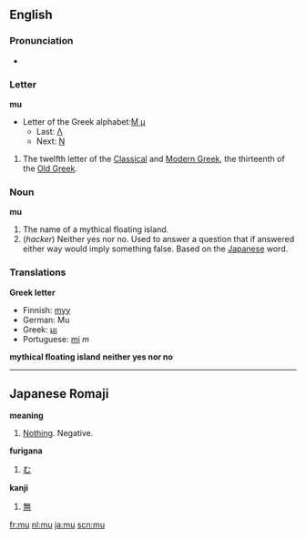 {{See|mû}}
==English==

===Pronunciation===
{{wikipedia}}
*{{audio|en-us-mu.ogg|Audio (US)}}

===Letter===
'''mu'''
*Letter of the Greek alphabet:[[Μ|Μ μ]]
**Last: [[lambda|&#923;]]
**Next: [[nu|&#925;]]

# The twelfth letter of the [[w:Classical Greek|Classical]] and [[w:Modern Greek|Modern Greek]], the thirteenth of the [[w:Old Greek|Old Greek]].

===Noun===
'''mu'''

# The name of a mythical floating island.
# (''hacker'') Neither yes nor no.  Used to answer a question that if answered either way would imply something false.  Based on the [[Japanese]] word.

===Translations===
'''Greek letter'''
*Finnish: [[myy#Finnish|myy]]
*German: Mu
*Greek: [[μι]]
*Portuguese: [[mi]] ''m''

'''mythical floating island'''
'''neither yes nor no'''

----

==Japanese Romaji==

'''meaning'''
#[[Nothing]].  Negative.

'''furigana'''
#[[む]]

'''kanji'''
#[[無]]

[[fr:mu]]
[[nl:mu]]
[[ja:mu]]
[[scn:mu]]